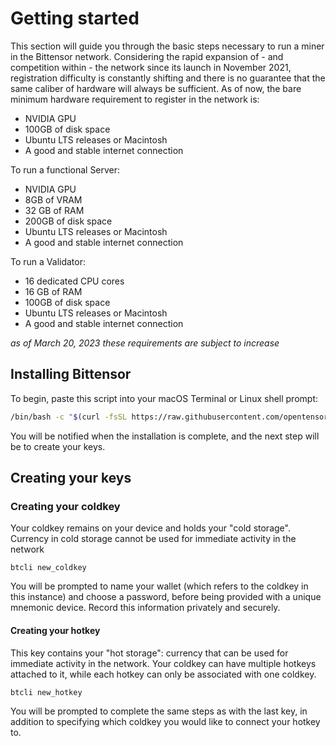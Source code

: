 # Getting started

This section will guide you through the basic steps necessary to run a miner in the Bittensor network. Considering the rapid expansion of - and competition within - the network since its launch in November 2021, registration difficulty is constantly shifting and there is no guarantee that the same caliber of hardware will always be sufficient. As of now, the bare minimum hardware requirement to register in the network is:

- NVIDIA GPU
- 100GB of disk space
- Ubuntu LTS releases or Macintosh 
- A good and stable internet connection

To run a functional Server:

- NVIDIA GPU 
- 8GB of VRAM
- 32 GB of RAM
- 200GB of disk space
- Ubuntu LTS releases or Macintosh 
- A good and stable internet connection

To run a Validator:

- 16 dedicated CPU cores
- 16 GB of RAM
- 100GB of disk space
- Ubuntu LTS releases or Macintosh 
- A good and stable internet connection 

*as of March 20, 2023*
*these requirements are subject to increase*



## Installing Bittensor


To begin, paste this script into your macOS Terminal or Linux shell prompt:


```bash
/bin/bash -c "$(curl -fsSL https://raw.githubusercontent.com/opentensor/bittensor/master/scripts/install.sh)"
```


You will be notified when the installation is complete, and the next step will be to create your keys.


## Creating your keys
### Creating your coldkey


Your coldkey remains on your device and holds your "cold storage". Currency in cold storage cannot be used for immediate activity in the network 


```
btcli new_coldkey
```


You will be prompted to name your wallet (which refers to the coldkey in this instance) and choose a password, before being provided with a unique mnemonic device. Record this information privately and securely.


#### Creating your hotkey


This key contains your "hot storage": currency that can be used for immediate activity in the network. Your coldkey can have multiple hotkeys attached to it,  while each hotkey can only be associated with one coldkey. 


```
btcli new_hotkey
```


You will be prompted to complete the same steps as with the last key, in addition to specifying which coldkey you would like to connect your hotkey to. 
